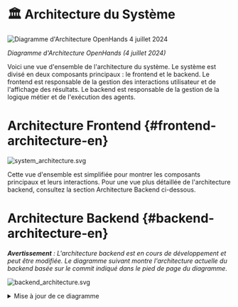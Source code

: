 # 🏛️ Architecture du Système

<div style={{ textAlign: 'center' }}>
  <img src="https://github.com/All-Hands-AI/OpenHands/assets/16201837/97d747e3-29d8-4ccb-8d34-6ad1adb17f38" alt="Diagramme d'Architecture OpenHands 4 juillet 2024" />
  <p><em>Diagramme d'Architecture OpenHands (4 juillet 2024)</em></p>
</div>

Voici une vue d'ensemble de l'architecture du système. Le système est divisé en deux composants principaux : le frontend et le backend. Le frontend est responsable de la gestion des interactions utilisateur et de l'affichage des résultats. Le backend est responsable de la gestion de la logique métier et de l'exécution des agents.

# Architecture Frontend {#frontend-architecture-en}

![system_architecture.svg](/img/system_architecture.svg)

Cette vue d'ensemble est simplifiée pour montrer les composants principaux et leurs interactions. Pour une vue plus détaillée de l'architecture backend, consultez la section Architecture Backend ci-dessous.

# Architecture Backend {#backend-architecture-en}

_**Avertissement** : L'architecture backend est en cours de développement et peut être modifiée. Le diagramme suivant montre l'architecture actuelle du backend basée sur le commit indiqué dans le pied de page du diagramme._

![backend_architecture.svg](/img/backend_architecture.svg)

<details>
  <summary>Mise à jour de ce diagramme</summary>
  <div>
    La génération du diagramme d'architecture backend est partiellement automatisée.
    Le diagramme est généré à partir des annotations de type dans le code en utilisant l'outil
    py2puml. Le diagramme est ensuite manuellement révisé, ajusté et exporté en PNG
    et SVG.

    ## Prérequis

    - Environnement Python opérationnel dans lequel openhands est exécutable
    (selon les instructions du fichier README.md à la racine du dépôt)
    - [py2puml](https://github.com/lucsorel/py2puml) installé

## Étapes

1.  Générer automatiquement le diagramme en exécutant la commande suivante depuis la racine du dépôt :
    `py2puml openhands openhands > docs/architecture/backend_architecture.puml`

2.  Ouvrir le fichier généré dans un éditeur PlantUML, par exemple Visual Studio Code avec l'extension PlantUML ou [PlantText](https://www.planttext.com/)

3.  Examiner le PUML généré et faire tous les ajustements nécessaires au diagramme (ajouter les parties manquantes, corriger les erreurs, améliorer le positionnement).
    _py2puml crée le diagramme basé sur les annotations de type dans le code, donc des annotations manquantes ou incorrectes peuvent entraîner un diagramme incomplet ou incorrect._

4.  Examiner la différence entre le nouveau diagramme et le précédent et vérifier manuellement si les changements sont corrects.
    _Assurez-vous de ne pas supprimer des parties qui ont été ajoutées manuellement au diagramme dans le passé et qui sont toujours pertinentes._

5.  Ajouter le hash du commit qui a été utilisé pour générer le diagramme dans le pied de page du diagramme.

6.  Exporter le diagramme en fichiers PNG et SVG et remplacer les diagrammes existants dans le répertoire `docs/architecture`. Cela peut être fait avec (par exemple [PlantText](https://www.planttext.com/))

  </div>
</details>